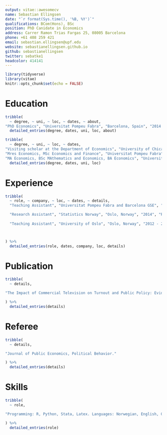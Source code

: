 ```yaml
---
output: vitae::awesomecv
name: Sebastian Ellingsen
date: "`r format(Sys.time(), '%B, %Y')`"
qualifications: BCom(Hons), BSc
position: PhD Canidate in Economics
address: Carrer Ramon Trias Fargas 25, 08005 Barcelona
phone: +61 408 259 421
email: sebastian.ellingsen@upf.edu
website: sebastianellingsen.github.io
github: sebastianellingsen
twitter: sebatke1
headcolor: 414141
---
```


```r
library(tidyverse)
library(vitae)
knitr::opts_chunk$set(echo = FALSE)
```
 
# Education
```r
tribble(
  ~ degree, ~ uni, ~ loc, ~ dates, ~ about,
"PhD Economics", "Universitat Pompeu Fabra", "Barcelona, Spain", "2014 - present", "Fields: Applied econometrics, Political Economy and Economic Development. Supervisor: Maria Petrova.") %>% 
  detailed_entries(degree, dates, uni, loc, about)

tribble(
  ~ degree, ~ uni, ~ loc, ~ dates,
"Visiting scholar at the Department of Economics", "University of Chicago", "Chicago, United States", "2018 - 2019",
"Mres Economics, MSc Economics and Finance", "Universitat Pompeu Fabra", "Barcelona, Spain", "2014 - 2016",
"MA Economics, BSc MAthematics and Economics, BA Economics", "University of Oslo", "Oslo, Norway", "2008 - 2014") %>% 
  detailed_entries(degree, dates, uni, loc)
```

# Experience
```r
tribble(
  ~ role, ~ company, ~ loc, ~ dates, ~ details,
  "Teaching Assistant", "Universitat Pompeu Fabra and Barcelona GSE", "Barcelona, Spain", "2015 - Present", "Econometrics, Microeconometrics, Microeconomics.",

  "Research Assistant", "Statistics Norway", "Oslo, Norway", "2014", "Research assistance in the research department.",
  
  "Teaching Assistant", "University of Oslo", "Oslo, Norway", "2012 - 2014", "Macroeconmics and International Economics."



) %>% 
  detailed_entries(role, dates, company, loc, details)
```



# Publication

```r


tribble(
  ~ details,

"The Impact of Commercial Television on Turnout and Public Policy: Evidence from Norwegian Local Politics, with Øystein Hernæs, Journal of Public Economics, 2018."

) %>% 
  detailed_entries(details)

```



# Referee

```r


tribble(
  ~ details,

"Journal of Public Economics, Political Behavior."

) %>% 
  detailed_entries(details)

```



# Skills

```r


tribble(
  ~ role,

"Programming: R, Python, Stata, Latex. Languages: Norwegian, English, German, Spanish."

) %>% 
  detailed_entries(role)

```




